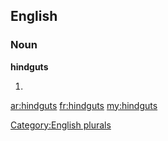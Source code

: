 ==English==

===Noun===
'''hindguts'''

# {{plural of|[[hindgut]]}}

[[Category:English plurals]]

[[ar:hindguts]]
[[fr:hindguts]]
[[my:hindguts]]